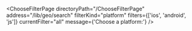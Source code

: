 

<ChooseFilterPage
  directoryPath="/ChooseFilterPage"
  address="/lib/geo/search"
  filterKind="platform"
  filters={['ios', 'android', 'js']}
  currentFilter="all"
  message={'Choose a platform:'}
/>
